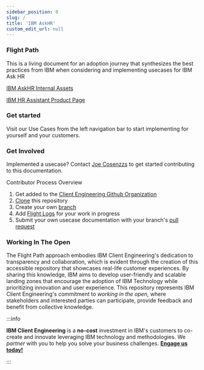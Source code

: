 ```yaml
---
sidebar_position: 0
slug: /
title: 'IBM AskHR'
custom_edit_url: null
---
```



### Flight Path
This is a living document for an adoption journey that synthesizes the best practices from IBM when considering and implementing usecases for IBM Ask HR

[IBM AskHR Internal Assets](https://ibm.box.com/s/cqepux903hben88m7w89dwerq43wrnq9)

[IBM HR Assistant Product Page](https://www.ibm.com/products/watsonx-assistant/human-resources)


### Get started

Visit our Use Cases from the left navigation bar to start implementing for yourself and your customers.

### Get Involved

Implemented a usecase? Contact [Joe Cosenzzs](mailto:jcosenz@us.ibm.com) to get started contributing to this documentation.

Contributor Process Overview
1. Get added to the [Client Engineering Github Organization](https://github.com/ibm-client-engineering)
2. [Clone](https://docs.github.com/en/repositories/creating-and-managing-repositories/cloning-a-repository) this repository
3. Create your own [branch](https://docs.github.com/en/pull-requests/collaborating-with-pull-requests/proposing-changes-to-your-work-with-pull-requests/creating-and-deleting-branches-within-your-repository)
4. Add [Flight Logs](blog) for your work in progress
5. Submit your own usecase documentation with your branch's [pull request](https://docs.github.com/en/pull-requests/collaborating-with-pull-requests/proposing-changes-to-your-work-with-pull-requests/about-pull-requests)

### Working In The Open

The Flight Path approach embodies IBM Client Engineering's dedication to transparency and collaboration, which is evident through the creation of this accessible repository that showcases real-life customer experiences. By sharing this knowledge, IBM aims to develop user-friendly and scalable landing zones that encourage the adoption of IBM Technology while prioritizing innovation and user experience. This repository represents IBM Client Engineering's commitment to _working in the open_, where stakeholders and interested parties can participate, provide feedback and benefit from collective knowledge.

:::info

**IBM Client Engineering** is a **no-cost** investment in IBM's customers to co-create and innovate leveraging IBM technology and methodologies. We _partner_ with you to help you solve your business challenges. **[Engage us today!](https://www.ibm.com/client-engineering)**

:::